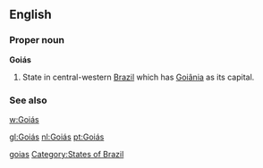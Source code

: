 ==English==

===Proper noun===
'''Goiás'''

# State in central-western [[Brazil]] which has [[Goiânia]] as its capital.

===See also===
[[w:Goiás]]

[[Category:English words spelled with diacritics|goias]]
[[Category:States of Brazil]]

[[gl:Goiás]]
[[nl:Goiás]]
[[pt:Goiás]]